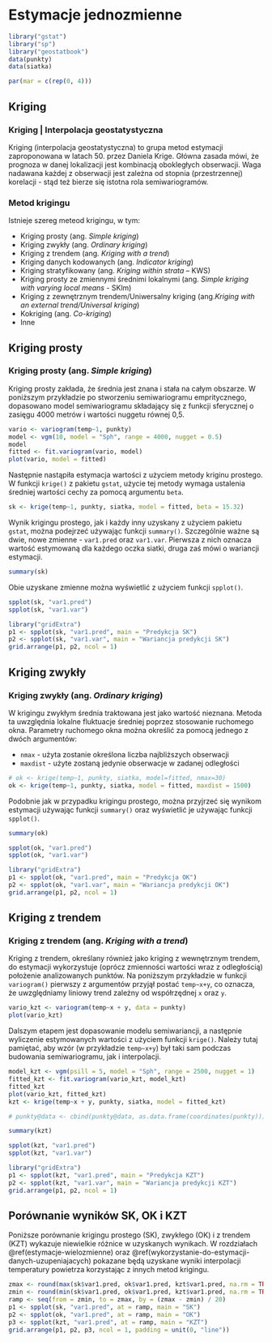 
# Estymacje jednozmienne {#estymacje-jednozmienne}

```r
library("gstat")
library("sp")
library("geostatbook")
data(punkty)
data(siatka)
```

```r
par(mar = c(rep(0, 4)))
```

## Kriging

### Kriging | Interpolacja geostatystyczna

Kriging (interpolacja geostatystyczna) to grupa metod estymacji zaproponowana w latach 50. przez Daniela Krige. Główna zasada mówi, że prognoza w danej lokalizacji jest kombinacją obokległych obserwacji. Waga nadawana każdej z obserwacji jest zależna od stopnia (przestrzennej) korelacji - stąd też bierze się istotna rola semiwariogramów.

### Metod krigingu

Istnieje szereg meteod krigingu, w tym:

- Kriging prosty (ang. *Simple kriging*)
- Kriging zwykły (ang. *Ordinary kriging*)
- Kriging z trendem (ang. *Kriging with a trend*)
- Kriging danych kodowanych (ang. *Indicator kriging*)
- Kriging stratyfikowany (ang. *Kriging within strata* – KWS)
- Kriging prosty ze zmiennymi średnimi lokalnymi (ang. *Simple kriging with varying local means* - SKlm)
- Kriging z zewnętrznym trendem/Uniwersalny kriging (ang.*Kriging with an external trend/Universal kriging*)
- Kokriging (ang. *Co-kriging*)
- Inne

## Kriging prosty
### Kriging prosty (ang. *Simple kriging*)

Kriging prosty zakłada, że średnia jest znana i stała na całym obszarze. W poniższym przykładzie po stworzeniu semiwariogramu empritycznego, dopasowano model semiwariogramu składający się z funkcji sferycznej o zasięgu 4000 metrów i wartości nuggetu równej 0,5.

```r
vario <- variogram(temp~1, punkty)
model <- vgm(10, model = "Sph", range = 4000, nugget = 0.5)
model
fitted <- fit.variogram(vario, model)
plot(vario, model = fitted)
```

Następnie nastąpiła estymacja wartości z użyciem metody kriginu prostego. W funkcji `krige()` z pakietu `gstat`, użycie tej metody wymaga ustalenia średniej wartości cechy za pomocą argumentu `beta`. 

```r
sk <- krige(temp~1, punkty, siatka, model = fitted, beta = 15.32)
```

Wynik krigingu prostego, jak i każdy inny uzyskany z użyciem pakietu `gstat`, można podejrzeć używając funkcji `summary()`. Szczególnie ważne są dwie, nowe zmienne - `var1.pred` oraz `var1.var`. Pierwsza z nich oznacza wartość estymowaną dla każdego oczka siatki, druga zaś mówi o wariancji estymacji. 

```r
summary(sk)
```

Obie uzyskane zmienne można wyświetlić z użyciem funkcji `spplot()`.

```r
spplot(sk, "var1.pred")
spplot(sk, "var1.var")
```

```r
library("gridExtra")
p1 <- spplot(sk, "var1.pred", main = "Predykcja SK")
p2 <- spplot(sk, "var1.var", main = "Wariancja predykcji SK")
grid.arrange(p1, p2, ncol = 1)
```

## Kriging zwykły 
### Kriging zwykły (ang. *Ordinary kriging*)

W krigingu zwykłym średnia traktowana jest jako wartość nieznana. Metoda ta uwzględnia lokalne fluktuacje średniej poprzez stosowanie ruchomego okna. Parametry ruchomego okna można określić za pomocą jednego z dwóch argumentów:

- `nmax` - użyta zostanie określona liczba najbliższych obserwacji
- `maxdist` -  użyte zostaną jedynie obserwacje w zadanej odległości

```r
# ok <- krige(temp~1, punkty, siatka, model=fitted, nmax=30)
ok <- krige(temp~1, punkty, siatka, model = fitted, maxdist = 1500)
```

Podobnie jak w przypadku krigingu prostego, można przyjrzeć się wynikom estymacji używając funkcji `summary()` oraz wyświetlić je używając funkcji `spplot()`.

```r
summary(ok)
```

```r
spplot(ok, "var1.pred")
spplot(ok, "var1.var")
```

```r
library("gridExtra")
p1 <- spplot(ok, "var1.pred", main = "Predykcja OK")
p2 <- spplot(ok, "var1.var", main = "Wariancja predykcji OK")
grid.arrange(p1, p2, ncol = 1)
```

<!--
```r
spplot(ok, "var1.pred", sp.layout = list(punkty, pch = 21, col = "white"))
spplot(ok, "var1.var", sp.layout = list(punkty, pch = 21, col = "white"))
```
-->

## Kriging z trendem
### Kriging z trendem (ang. *Kriging with a trend*)

Kriging z trendem, określany również jako kriging z wewnętrznym trendem, do estymacji wykorzystuje (oprócz zmienności wartości wraz z odległością) położenie analizowanych punktów. Na poniższym przykładzie w funkcji `variogram()` pierwszy z argumentów przyjął postać `temp~x+y`, co oznacza, że uwzględniamy liniowy trend zależny od współrzędnej `x` oraz `y`.

```r
vario_kzt <- variogram(temp~x + y, data = punkty)
plot(vario_kzt)
```

Dalszym etapem jest dopasowanie modelu semiwariancji, a następnie wyliczenie estymowanych wartości z użyciem funkcji `krige()`. Należy tutaj pamiętać, aby wzór (w przykładzie `temp~x+y`) był taki sam podczas budowania semiwariogramu, jak i interpolacji.

```r
model_kzt <- vgm(psill = 5, model = "Sph", range = 2500, nugget = 1)
fitted_kzt <- fit.variogram(vario_kzt, model_kzt)
fitted_kzt
plot(vario_kzt, fitted_kzt)
kzt <- krige(temp~x + y, punkty, siatka, model = fitted_kzt)
```

```r
# punkty@data <- cbind(punkty@data, as.data.frame(coordinates(punkty)))
```

```r
summary(kzt)
```

```r
spplot(kzt, "var1.pred")
spplot(kzt, "var1.var")
```

```r
library("gridExtra")
p1 <- spplot(kzt, "var1.pred", main = "Predykcja KZT")
p2 <- spplot(kzt, "var1.var", main = "Wariancja predykcji KZT")
grid.arrange(p1, p2, ncol = 1)
```

## Porównanie wyników SK, OK i KZT

Poniższe porównanie krigingu prostego (SK), zwykłego (OK) i z trendem (KZT) wykazuje niewielkie różnice w uzyskanych wynikach. W rozdziałach  \@ref(estymacje-wielozmienne) oraz \@ref(wykorzystanie-do-estymacji-danych-uzupeniajacych) pokazane będą uzyskane wyniki interpolacji temperatury powietrza korzystając z innych metod krigingu.

```r
zmax <- round(max(sk$var1.pred, ok$var1.pred, kzt$var1.pred, na.rm = TRUE), 1) + 0.1
zmin <- round(min(sk$var1.pred, ok$var1.pred, kzt$var1.pred, na.rm = TRUE), 1) - 0.1
ramp <- seq(from = zmin, to = zmax, by = (zmax - zmin) / 20)
p1 <- spplot(sk, "var1.pred", at = ramp, main = "SK")
p2 <- spplot(ok, "var1.pred", at = ramp, main = "OK")
p3 <- spplot(kzt, "var1.pred", at = ramp, main = "KZT")
grid.arrange(p1, p2, p3, ncol = 1, padding = unit(0, "line"))
```
